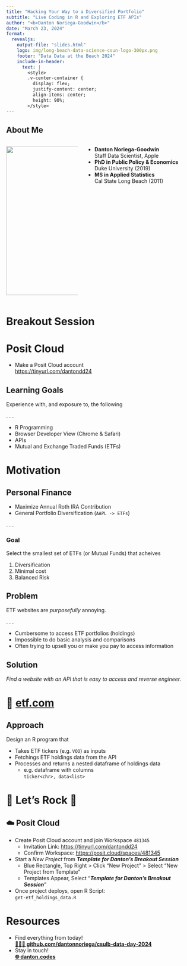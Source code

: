 ```yaml
---
title: "Hacking Your Way to a Diversified Portfolio"
subtitle: "Live Coding in R and Exploring ETF APIs"
author: "<b>Danton Noriega-Goodwin</b>"
date: "March 23, 2024"
format: 
  revealjs:
    output-file: "slides.html"
    logo: img/long-beach-data-science-csun-logo-300px.png
    footer: "Data Data at the Beach 2024"
    include-in-header: 
      text: |
        <style>
        .v-center-container {
          display: flex;
          justify-content: center;
          align-items: center;
          height: 90%;
        </style>
---
```


## About Me 

:::: {.columns .v-center-container}

::: {.column width="40%"}
![](img/danton-profile.png){width="400px"}
:::

::: {.column width="60%"}
- **Danton Noriega-Goodwin**  
  Staff Data Scientist, Apple
- **PhD in Public Policy & Economics**  
  Duke University (2019)
- **MS in Applied Statistics**  
  Cal State Long Beach (2011)
:::

::::

# Breakout Session

# Posit Cloud {.center}

* Make a Posit Cloud account  
  [https://tinyurl.com/dantondd24](https://tinyurl.com/dantondd24)

## Learning Goals

Experience with, and exposure to, the following

. . .

- R Programming
- Browser Developer View (Chrome & Safari)
- APIs
- Mutual and Exchange Traded Funds (ETFs)

# Motivation

## Personal Finance

- Maximize Annual Roth IRA Contribution
- General Portfolio Diversification (`AAPL -> ETFs`)

. . .

### Goal

Select the smallest set of ETFs (or Mutual Funds) that acheives

1. Diversification
2. Minimal cost
3. Balanced Risk

## Problem

ETF websites are *purposefully* annoying.

. . .

- Cumbersome to access ETF portfolios (holdings)
- Impossible to do basic analysis and comparisons
- Often trying to upsell you or make you pay to access information

## Solution {.center}

*Find a website with an API that is easy to access and reverse engineer.*

# 👀 [etf.com](https://www.etf.com)

## Approach

Design an R program that

* Takes ETF tickers (e.g. `VOO`) as inputs
* Fetchings ETF holdings data from the API
* Processes and returns a nested dataframe of holdings data
  * e.g. dataframe with columns  
    `ticker<chr>, data<list>`

# 🤘 Let's Rock 🎸 {.center}

## ☁️ Posit Cloud

* Create Posit Cloud account and join Workspace `481345`  
  * Invitation Link: [https://tinyurl.com/dantondd24](https://tinyurl.com/dantondd24)
  * Confirm Workspace: [https://posit.cloud/spaces/481345](https://posit.cloud/spaces/481345)
* Start a *New Project* from **_Template for Danton's Breakout Session_**
  * Blue Rectangle, Top Right > Click "New Project" > Select "New Project from Template"
  * Templates Appear, Select "__*Template for Danton's Breakout Session*__"
* Once project deploys, open R Script:  
  `get-etf_holdings_data.R`

# Resources

* Find everything from today!  
  [**👩🏽‍💻 github.com/dantonnoriega/csulb-data-day-2024**](https://github.com/dantonnoriega/csulb-data-day-2024)
* Stay in touch!  
  [**🌐 danton.codes**](http://danton.codes)